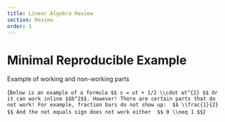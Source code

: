 ```yaml
---
title: Linear Algebra Review
section: Review
order: 1
---
```



# Minimal Reproducible Example 

Example of working and non-working parts


<Katex>{`
Below is an example of a formula
$$
s = ut + 1/2 \\cdot at^{2}
$$
Or it can work inline $$b^2$$.
However! There are certain parts that do not work!
For example, fraction bars do not show up: 
$$
\\frac{1}{2}
$$
And the not equals sign does not work either 
$$
0 \\neq 1
$$
`}</Katex>
